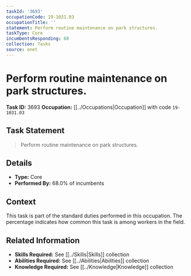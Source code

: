 ```yaml
---
taskId: '3693'
occupationCode: 19-1031.03
occupationTitle: ''
statement: Perform routine maintenance on park structures.
taskType: Core
incumbentsResponding: 68
collection: Tasks
source: onet
---
```

# Perform routine maintenance on park structures.

**Task ID:** 3693
**Occupation:** [[../Occupations|Occupation]] with code `19-1031.03`

## Task Statement

> Perform routine maintenance on park structures.

## Details

- **Type:** Core
- **Performed By:** 68.0% of incumbents

## Context

This task is part of the standard duties performed in this occupation. The percentage indicates how common this task is among workers in the field.

## Related Information

- **Skills Required:** See [[../Skills|Skills]] collection
- **Abilities Required:** See [[../Abilities|Abilities]] collection
- **Knowledge Required:** See [[../Knowledge|Knowledge]] collection
